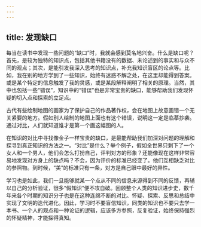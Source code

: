 ```yaml
---
---
---
```

title: 发现缺口
---




每当在读书中发现一些问题的“缺口”时，我就会感到莫名地兴奋。什么是缺口呢？首先，是较为独特的知识点，包括其他书籍没有的数据、未论述到的事实和与众不同的观点；其次，是能引发我深入思考的知识点，补充我知识盲区的论点等。比如，我在别的地方学到了一些知识，始终有迷惑不解之处，在这里却能得到答案。或是某个特定的信息触发了我的灵感，或是某段解释阐明了相关的原理。当然，其中也包括一些“错误”，知识中的“错误”也是非常宝贵的缺口，能够帮助我们发现怀疑的切入点和探索的立足点。

古代有些绘制地图的画家为了保护自己的作品著作权，会在地图上故意画错一个无关紧要的地方。假如别人绘制的地图上面也有这个错误，说明这一定是临摹抄袭。通过对比，人们就知道谁才是第一个画这幅图的人。

在知识的对比中寻找像金子一样宝贵的缺口，是最能帮助我们加深对问题的理解和探寻到真正知识的方法之一。“对比”是什么？举个例子，假如全世界只剩下了一个女人和一个男人，他们会怎么打扮自己，评判对方的形象？还能像现在这样非常容易地发现对方身上的缺点吗？不会，因为评价的标准已经变了。他们互相缺乏对比的参照物。到时候，“美”的标准只有一条，对方是自己眼中最好的异性。

学习也是如此，我们一旦能够就某一个点从不同的信息来源得到不同的反馈，再辅以自己的分析验证，很多“假知识”便不攻自破。回顾整个人类的知识进步史，数千年来各个时期的知识分子也是在这种连绵不断的对比、怀疑、探索、反思和总结中实现了文明的迭代进化。因此，学习时不要盲信知识，同类的知识也不要只去学一本书、一个人的观点和一种论证的逻辑，应该多方参照，反复验证，始终保持强烈的怀疑精神，才能探得真知。